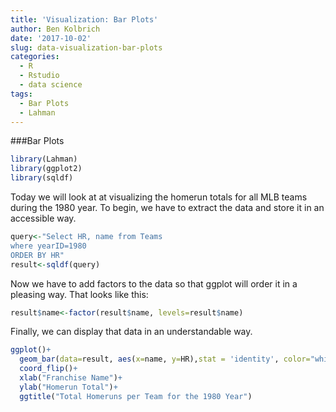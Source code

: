 ```yaml
---
title: 'Visualization: Bar Plots'
author: Ben Kolbrich
date: '2017-10-02'
slug: data-visualization-bar-plots
categories:
  - R
  - Rstudio
  - data science
tags:
  - Bar Plots
  - Lahman
---
```


###Bar Plots
```r
library(Lahman)
library(ggplot2)
library(sqldf)

```
Today we will look at at visualizing the homerun totals for all MLB teams during the 1980 year. To begin, we have to extract the data and store it in an accessible way.
```r
query<-"Select HR, name from Teams
where yearID=1980
ORDER BY HR"
result<-sqldf(query)
```
Now we have to add factors to the data so that ggplot will order it in a pleasing way. That looks like this:
```r
result$name<-factor(result$name, levels=result$name)
```
Finally, we can display that data in an understandable way.
```r
ggplot()+
  geom_bar(data=result, aes(x=name, y=HR),stat = 'identity', color="white", fill="orange")+
  coord_flip()+
  xlab("Franchise Name")+
  ylab("Homerun Total")+
  ggtitle("Total Homeruns per Team for the 1980 Year")

```


